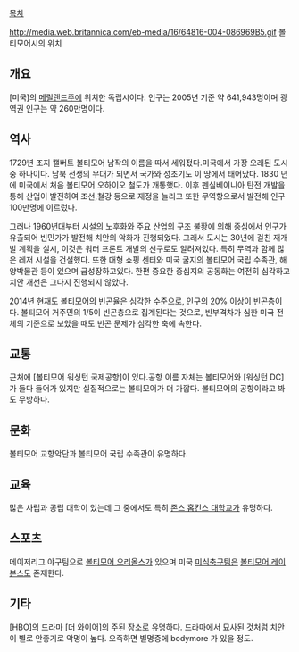 [[목차]]

http://media.web.britannica.com/eb-media/16/64816-004-086969B5.gif
볼티모어시의 위치

== 개요 ==
[미국]의 [[메릴랜드]]주에 위치한 독립시이다. 인구는 2005년 기준 약 641,943명이며 광역권 인구는 약 260만명이다.

== 역사 ==
1729년 조지 캘버트 볼티모어 남작의 이름을 따서 세워젔다.미국에서 가장 오래된 도시 중 하나이다. 남북 전쟁의 무대가 되면서 국가와 성조기도 이 땅에서 태어났다. 1830 년 에 미국에서 처음 볼티모어 오하이오 철도가 개통했다. 이후 펜실베이니아 탄전 개발을 통해 산업이 발전하여 조선,철강 등으로 재정을 늘리고 또한 무역항으로서 ​​발전해 인구 100만명에 이르렀다.

그러나 1960년대부터 시설의 노후화와 주요 산업의 구조 불황에 의해 중심에서 인구가 유출되어 빈민가가 발전해 치안의 악화가 진행되었다. 그래서 도시는 30년에 걸친 재개발 계획을 실시, 이것은 워터 프론트 개발의 선구로도 알려져있다. 특히 무역과 함께 많은 레저 시설을 건설했다. 또한 대형 쇼핑 센터와 미국 굴지의 볼티모어 국립 수족관, 해양박물관 등이 있으며 급성장하고있다. 한편 중요한 중심지의 공동화는 여전히 심각하고 치안 개선은 그다지 진행되지 않았다.

2014년 현재도 볼티모어의 빈곤율은 심각한 수준으로, 인구의 20% 이상이 빈곤층이다. 볼티모어 거주민의 1/5이 빈곤층으로 집계된다는 것으로, 빈부격차가 심한 미국 전체의 기준으로 보았을 때도 빈곤 문제가 심각한 축에 속한다.

== 교통 ==
근처에 [볼티모어 워싱턴 국제공항]이 있다.공항 이름 자체는 볼티모어와 [워싱턴 DC]가 둘다 들어가 있지만 실질적으로는 볼티모어가 더 가깝다. 볼티모어의 공항이라고 봐도 무방하다.

== 문화 ==
볼티모어 교향악단과 볼티모어 국립 수족관이 유명하다.

== 교육 ==
많은 사립과 공립 대학이 있는데 그 중에서도 특히 [[존스 홉킨스 대학교]]가 유명하다.

== 스포츠 ==
메이저리그 야구팀으로 [[볼티모어 오리올스]]가 있으며 미국 [[미식축구]]팀은 [[볼티모어 레이븐스]]도 존재한다.

== 기타 ==
[HBO]의 드라마 [더 와이어]의 주된 장소로 유명하다. 드라마에서 묘사된 것처럼 치안이 별로 안좋기로 악명이 높다. 오죽하면 별명중에 bodymore 가 있을 정도.

